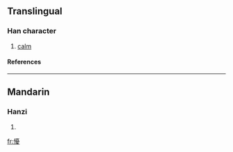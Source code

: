 ==Translingual==
===Han character===
{{Han char|rn=61|rad=心|as=15|sn=18|four=9104<sub>7</sub>|canj=心一月水 (PMBE)}}
# [[calm]]
====References====
{{Han ref|kx=0407.320|dkj=11413|dj=0748.200|hdz=42367.050|uh=61EE|ud=25070|bh=EFCA|bd=61386}}

----
==Mandarin==
===Hanzi===
{{cmn-hanzi|pin=[[yǒu]] ([[you3]])|wg=yu<sup>3</sup>}}
# {{defn|Mandarin}}

[[fr:懮]]
